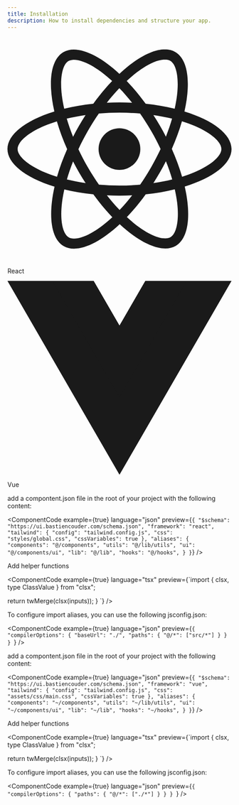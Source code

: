 ```yaml
---
title: Installation
description: How to install dependencies and structure your app.
---
```


<Tabs defaultValue="react" className="mt-16">
<TabsList className="gap-4">
<TabsTrigger value="react" isCard className="h-36 w-72">
<div>
 <svg
      role="img"
      viewBox="0 0 24 24"
      xmlns="http://www.w3.org/2000/svg"
      className="w-[50px] p-1"
      fill="currentColor"
    >
      <title>React</title>
      <path d="M14.23 12.004a2.236 2.236 0 0 1-2.235 2.236 2.236 2.236 0 0 1-2.236-2.236 2.236 2.236 0 0 1 2.235-2.236 2.236 2.236 0 0 1 2.236 2.236zm2.648-10.69c-1.346 0-3.107.96-4.888 2.622-1.78-1.653-3.542-2.602-4.887-2.602-.41 0-.783.093-1.106.278-1.375.793-1.683 3.264-.973 6.365C1.98 8.917 0 10.42 0 12.004c0 1.59 1.99 3.097 5.043 4.03-.704 3.113-.39 5.588.988 6.38.32.187.69.275 1.102.275 1.345 0 3.107-.96 4.888-2.624 1.78 1.654 3.542 2.603 4.887 2.603.41 0 .783-.09 1.106-.275 1.374-.792 1.683-3.263.973-6.365C22.02 15.096 24 13.59 24 12.004c0-1.59-1.99-3.097-5.043-4.032.704-3.11.39-5.587-.988-6.38-.318-.184-.688-.277-1.092-.278zm-.005 1.09v.006c.225 0 .406.044.558.127.666.382.955 1.835.73 3.704-.054.46-.142.945-.25 1.44-.96-.236-2.006-.417-3.107-.534-.66-.905-1.345-1.727-2.035-2.447 1.592-1.48 3.087-2.292 4.105-2.295zm-9.77.02c1.012 0 2.514.808 4.11 2.28-.686.72-1.37 1.537-2.02 2.442-1.107.117-2.154.298-3.113.538-.112-.49-.195-.964-.254-1.42-.23-1.868.054-3.32.714-3.707.19-.09.4-.127.563-.132zm4.882 3.05c.455.468.91.992 1.36 1.564-.44-.02-.89-.034-1.345-.034-.46 0-.915.01-1.36.034.44-.572.895-1.096 1.345-1.565zM12 8.1c.74 0 1.477.034 2.202.093.406.582.802 1.203 1.183 1.86.372.64.71 1.29 1.018 1.946-.308.655-.646 1.31-1.013 1.95-.38.66-.773 1.288-1.18 1.87-.728.063-1.466.098-2.21.098-.74 0-1.477-.035-2.202-.093-.406-.582-.802-1.204-1.183-1.86-.372-.64-.71-1.29-1.018-1.946.303-.657.646-1.313 1.013-1.954.38-.66.773-1.286 1.18-1.868.728-.064 1.466-.098 2.21-.098zm-3.635.254c-.24.377-.48.763-.704 1.16-.225.39-.435.782-.635 1.174-.265-.656-.49-1.31-.676-1.947.64-.15 1.315-.283 2.015-.386zm7.26 0c.695.103 1.365.23 2.006.387-.18.632-.405 1.282-.66 1.933-.2-.39-.41-.783-.64-1.174-.225-.392-.465-.774-.705-1.146zm3.063.675c.484.15.944.317 1.375.498 1.732.74 2.852 1.708 2.852 2.476-.005.768-1.125 1.74-2.857 2.475-.42.18-.88.342-1.355.493-.28-.958-.646-1.956-1.1-2.98.45-1.017.81-2.01 1.085-2.964zm-13.395.004c.278.96.645 1.957 1.1 2.98-.45 1.017-.812 2.01-1.086 2.964-.484-.15-.944-.318-1.37-.5-1.732-.737-2.852-1.706-2.852-2.474 0-.768 1.12-1.742 2.852-2.476.42-.18.88-.342 1.356-.494zm11.678 4.28c.265.657.49 1.312.676 1.948-.64.157-1.316.29-2.016.39.24-.375.48-.762.705-1.158.225-.39.435-.788.636-1.18zm-9.945.02c.2.392.41.783.64 1.175.23.39.465.772.705 1.143-.695-.102-1.365-.23-2.006-.386.18-.63.406-1.282.66-1.933zM17.92 16.32c.112.493.2.968.254 1.423.23 1.868-.054 3.32-.714 3.708-.147.09-.338.128-.563.128-1.012 0-2.514-.807-4.11-2.28.686-.72 1.37-1.536 2.02-2.44 1.107-.118 2.154-.3 3.113-.54zm-11.83.01c.96.234 2.006.415 3.107.532.66.905 1.345 1.727 2.035 2.446-1.595 1.483-3.092 2.295-4.11 2.295-.22-.005-.406-.05-.553-.132-.666-.38-.955-1.834-.73-3.703.054-.46.142-.944.25-1.438zm4.56.64c.44.02.89.034 1.345.034.46 0 .915-.01 1.36-.034-.44.572-.895 1.095-1.345 1.565-.455-.47-.91-.993-1.36-1.565z" />
   </svg>
    <p className="font-medium">React</p>
    </div>
</TabsTrigger>
<TabsTrigger value="vue" isCard className="h-36 w-72">
<div>
    <svg version="1.1" 
    viewBox="0 0 261.76 226.69"
     xmlns="http://www.w3.org/2000/svg"
       className="w-[50px] p-1"
     >
     <g transform="matrix(1.3333 0 0 -1.3333 -76.311 313.34)">
     <g transform="translate(178.06 235.01)">
     <path fill="currentColor" opacity={0.5} d="m0 0-22.669-39.264-22.669 39.264h-75.491l98.16-170.02 98.16 170.02z"/></g><g transform="translate(178.06 235.01)"><path d="m0 0-22.669-39.264-22.669 39.264h-36.227l58.896-102.01 58.896 102.01z" fill="currentColor"/>
     </g>
     </g>
     </svg>
  <p className="font-medium">Vue</p>
  </div>
</TabsTrigger>
</TabsList>

<TabsContent value="react" className="mt-12">

add a compontent.json file in the root of your project with the following content:

<ComponentCode
  example={true}
language="json"
preview={`{
  "$schema": "https://ui.bastiencouder.com/schema.json",
  "framework": "react",
  "tailwind": {
    "config": "tailwind.config.js",
    "css": "styles/global.css",
    "cssVariables": true
  },
  "aliases": {
    "components": "@/components",
    "utils": "@/lib/utils",
    "ui": "@/components/ui",
    "lib": "@/lib",
    "hooks": "@/hooks",
  }
}`}
/>

Add helper functions

<ComponentCode
  example={true}
language="tsx"
preview={`import { clsx, type ClassValue } from "clsx";
 
  return twMerge(clsx(inputs));
}
`}
/>

To configure import aliases, you can use the following jsconfig.json:

<ComponentCode
  example={true}
language="json"
preview={`{
  "compilerOptions": {
    "baseUrl": "./",
    "paths": {
      "@/*": ["src/*"]
    }
  }
}
`}
/>

</TabsContent>
<TabsContent value="vue" className="mt-12">

add a compontent.json file in the root of your project with the following content:

<ComponentCode
  example={true}
language="json"
preview={`{
  "$schema": "https://ui.bastiencouder.com/schema.json",
  "framework": "vue",
  "tailwind": {
    "config": "tailwind.config.js",
    "css": "assets/css/main.css",
    "cssVariables": true
  },
  "aliases": {
    "components": "~/components",
    "utils": "~/lib/utils",
    "ui": "~/components/ui",
    "lib": "~/lib",
    "hooks": "~/hooks",
  }
}`}
/>

Add helper functions

<ComponentCode
  example={true}
language="tsx"
preview={`import { clsx, type ClassValue } from "clsx";
 
  return twMerge(clsx(inputs));
}
`}
/>

To configure import aliases, you can use the following jsconfig.json:

<ComponentCode
  example={true}
language="json"
preview={`{
  "compilerOptions": {
    "paths": {
      "@/*": ["./*"]
    }
  }
}
`}
/>
</TabsContent>
</Tabs>